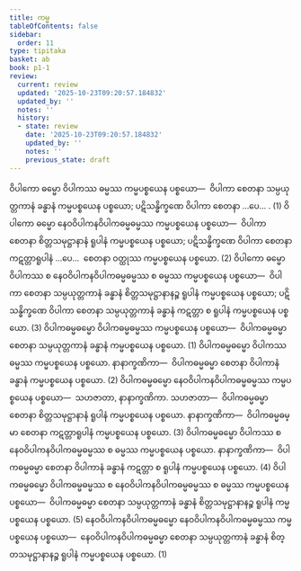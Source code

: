 ```yaml
---
title: ကမ္မ
tableOfContents: false
sidebar:
  order: 11
type: tipitaka
basket: ab
book: p1-1
review:
  current: review
  updated: '2025-10-23T09:20:57.184832'
  updated_by: ''
  notes: ''
  history:
  - state: review
    date: '2025-10-23T09:20:57.184832'
    updated_by: ''
    notes: ''
    previous_state: draft
---
```



<ReviewStatus review={frontmatter.review} showDetails={true} />

<HypothesisAnnotation frontmatter={frontmatter} />

<DynamicBreadcrumb />

<Division number="108" book="p1-1" e="ch" v="36" p="375">

<Paragraph number="2359" book="p1-1">
ဝိပါကော ဓမ္မော ဝိပါကဿ ဓမ္မဿ ကမ္မပစ္စယေန ပစ္စယော—  ဝိပါကာ စေတနာ သမ္ပယုတ္တကာနံ ခန္ဓာနံ ကမ္မပစ္စယေန ပစ္စယော; ပဋိသန္ဓိက္ခဏေ ဝိပါကာ စေတနာ …ပေ… . (1)
</Paragraph>

<Paragraph number="2360" book="p1-1">
ဝိပါကော ဓမ္မော နေဝဝိပါကနဝိပါကဓမ္မဓမ္မဿ ကမ္မပစ္စယေန ပစ္စယော—  ဝိပါကာ စေတနာ စိတ္တသမုဋ္ဌာနာနံ ရူပါနံ ကမ္မပစ္စယေန ပစ္စယော; ပဋိသန္ဓိက္ခဏေ ဝိပါကာ စေတနာ ကဋတ္တာရူပါနံ …ပေ…  စေတနာ ဝတ္ထုဿ ကမ္မပစ္စယေန ပစ္စယော. (2)
</Paragraph>

<Paragraph number="2361" book="p1-1">
ဝိပါကော ဓမ္မော ဝိပါကဿ စ နေဝဝိပါကနဝိပါကဓမ္မဓမ္မဿ စ ဓမ္မဿ ကမ္မပစ္စယေန ပစ္စယော—  ဝိပါကာ စေတနာ သမ္ပယုတ္တကာနံ ခန္ဓာနံ စိတ္တသမုဋ္ဌာနာနဉ္စ ရူပါနံ ကမ္မပစ္စယေန ပစ္စယော; ပဋိသန္ဓိက္ခဏေ ဝိပါကာ စေတနာ သမ္ပယုတ္တကာနံ ခန္ဓာနံ ကဋတ္တာ စ ရူပါနံ ကမ္မပစ္စယေန ပစ္စယော. (3)
</Paragraph>

<Paragraph number="2362" book="p1-1">
ဝိပါကဓမ္မဓမ္မော ဝိပါကဓမ္မဓမ္မဿ ကမ္မပစ္စယေန ပစ္စယော—  ဝိပါကဓမ္မဓမ္မာ စေတနာ သမ္ပယုတ္တကာနံ ခန္ဓာနံ ကမ္မပစ္စယေန ပစ္စယော. (1)
</Paragraph>

<Paragraph number="2363" book="p1-1">
ဝိပါကဓမ္မဓမ္မော ဝိပါကဿ ဓမ္မဿ ကမ္မပစ္စယေန ပစ္စယော. <Emphasis>နာနာက္ခဏိကာ</Emphasis>—  ဝိပါကဓမ္မဓမ္မာ စေတနာ ဝိပါကာနံ ခန္ဓာနံ ကမ္မပစ္စယေန ပစ္စယော. (2)
</Paragraph>

<Paragraph number="2364" book="p1-1">
ဝိပါကဓမ္မဓမ္မော နေဝဝိပါကနဝိပါကဓမ္မဓမ္မဿ ကမ္မပစ္စယေန ပစ္စယော—  သဟဇာတာ, နာနာက္ခဏိကာ. <Emphasis>သဟဇာတာ</Emphasis>—  ဝိပါကဓမ္မဓမ္မာ စေတနာ စိတ္တသမုဋ္ဌာနာနံ ရူပါနံ ကမ္မပစ္စယေန ပစ္စယော. <Emphasis>နာနာက္ခဏိကာ</Emphasis>—  ဝိပါကဓမ္မဓမ္မာ စေတနာ ကဋတ္တာရူပါနံ ကမ္မပစ္စယေန ပစ္စယော. (3)
</Paragraph>

<Paragraph number="2365" book="p1-1">
ဝိပါကဓမ္မဓမ္မော ဝိပါကဿ စ နေဝဝိပါကနဝိပါကဓမ္မဓမ္မဿ စ ဓမ္မဿ ကမ္မပစ္စယေန ပစ္စယော. <Emphasis>နာနာက္ခဏိကာ</Emphasis>—  ဝိပါကဓမ္မဓမ္မာ စေတနာ ဝိပါကာနံ ခန္ဓာနံ ကဋတ္တာ စ ရူပါနံ ကမ္မပစ္စယေန ပစ္စယော. (4)
</Paragraph>

<Paragraph number="2366" book="p1-1">
ဝိပါကဓမ္မဓမ္မော ဝိပါကဓမ္မဓမ္မဿ စ နေဝဝိပါကနဝိပါကဓမ္မဓမ္မဿ စ ဓမ္မဿ ကမ္မပစ္စယေန ပစ္စယော—  ဝိပါကဓမ္မဓမ္မာ စေတနာ သမ္ပယုတ္တကာနံ ခန္ဓာနံ စိတ္တသမုဋ္ဌာနာနဉ္စ ရူပါနံ ကမ္မပစ္စယေန ပစ္စယော. (5)
</Paragraph>

<Paragraph number="2367" book="p1-1">
နေဝဝိပါကနဝိပါကဓမ္မဓမ္မော နေဝဝိပါကနဝိပါကဓမ္မဓမ္မဿ ကမ္မပစ္စယေန ပစ္စယော—  နေဝဝိပါကနဝိပါကဓမ္မဓမ္မာ စေတနာ သမ္ပယုတ္တကာနံ ခန္ဓာနံ စိတ္တသမုဋ္ဌာနာနဉ္စ ရူပါနံ ကမ္မပစ္စယေန ပစ္စယော. (1)
</Paragraph>
</Division>